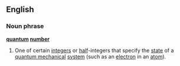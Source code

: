 ==English==
===Noun phrase===
{{wikipedia}}
'''[[quantum]] [[number]]'''
#One of certain [[integer]]s or [[half]]-integers that specify the [[state]] of a [[quantum mechanics|quantum mechanical]] [[system]] (such as an [[electron]] in an [[atom]]).